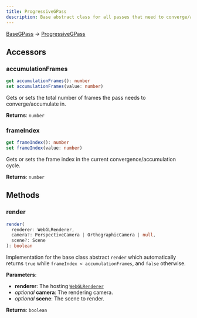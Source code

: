 ```yaml
---
title: ProgressiveGPass
description: Base abstract class for all passes that need to converge/accumulate over more than one frame.
---
```


[BaseGPass](/dev/viewer/rendering-pipeline-api/base-g-pass-api) -> [ProgressiveGPass](/dev/viewer/rendering-pipeline-api/progressive-g-pass-api)

## Accessors

### accumulationFrames

```typescript
get accumulationFrames(): number
set accumulationFrames(value: number)
```

Gets or sets the total number of frames the pass needs to converge/accumulate in.

**Returns**: `number`

### frameIndex

```typescript
get frameIndex(): number
set frameIndex(value: number)
```

Gets or sets the frame index in the current convergence/accumulation cycle.

**Returns**: `number`

## Methods

### render

```typescript
render(
  renderer: WebGLRenderer,
  camera?: PerspectiveCamera | OrthographicCamera | null,
  scene?: Scene
): boolean
```

Implementation for the base class abstract `render` which automatically returns `true` while `frameIndex < accumulationFrames`, and `false` otherwise.

**Parameters**:

- **renderer**: The hosting [`WebGLRenderer`](https://threejs.org/docs/index.html?q=webgl#api/en/renderers/WebGLRenderer)
- *optional* **camera**: The rendering camera.
- *optional* **scene**: The scene to render.

**Returns**: `boolean` 